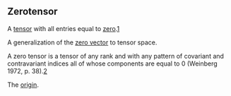 == Zerotensor ==

A [[tensor]] with all entries equal to [[zero]].[http://en.wikipedia.org/wiki/Zero_matrix]

A generalization of the [[zero vector]] to tensor space.

A zero tensor is a tensor of any rank and with any pattern of covariant and contravariant indices all of whose components are equal to 0 (Weinberg 1972, p. 38).[http://mathworld.wolfram.com/ZeroTensor.html]

The [[origin]].
